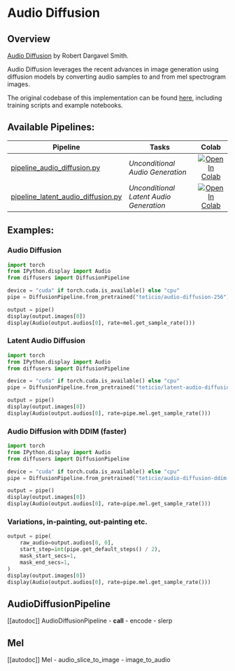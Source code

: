 <!--Copyright 2022 The HuggingFace Team. All rights reserved.

Licensed under the Apache License, Version 2.0 (the "License"); you may not use this file except in compliance with
the License. You may obtain a copy of the License at

http://www.apache.org/licenses/LICENSE-2.0

Unless required by applicable law or agreed to in writing, software distributed under the License is distributed on
an "AS IS" BASIS, WITHOUT WARRANTIES OR CONDITIONS OF ANY KIND, either express or implied. See the License for the
specific language governing permissions and limitations under the License.
-->

# Audio Diffusion

## Overview

[Audio Diffusion](https://github.com/teticio/audio-diffusion) by Robert Dargavel Smith.

Audio Diffusion leverages the recent advances in image generation using diffusion models by converting audio samples to
and from mel spectrogram images.

The original codebase of this implementation can be found [here](https://github.com/teticio/audio-diffusion), including
training scripts and example notebooks.

## Available Pipelines:

| Pipeline | Tasks | Colab
|---|---|:---:|
| [pipeline_audio_diffusion.py](https://github.com/huggingface/diffusers/blob/main/src/diffusers/pipelines/audio_diffusion/pipeline_audio_diffusion.py) | *Unconditional Audio Generation* | [![Open In Colab](https://colab.research.google.com/assets/colab-badge.svg)](https://colab.research.google.com/github/teticio/audio-diffusion/blob/master/notebooks/audio_diffusion_pipeline.ipynb) |
| [pipeline_latent_audio_diffusion.py](https://github.com/huggingface/diffusers/blob/main/src/diffusers/pipelines/audio_diffusion/pipeline_latent_audio_diffusion.py) | *Unconditional Latent Audio Generation* | [![Open In Colab](https://colab.research.google.com/assets/colab-badge.svg)](https://colab.research.google.com/github/teticio/audio-diffusion/blob/master/notebooks/audio_diffusion_pipeline.ipynb) |


## Examples:

### Audio Diffusion

```python
import torch
from IPython.display import Audio
from diffusers import DiffusionPipeline

device = "cuda" if torch.cuda.is_available() else "cpu"
pipe = DiffusionPipeline.from_pretrained("teticio/audio-diffusion-256").to(device)

output = pipe()
display(output.images[0])
display(Audio(output.audios[0], rate=mel.get_sample_rate()))
```

### Latent Audio Diffusion

```python
import torch
from IPython.display import Audio
from diffusers import DiffusionPipeline

device = "cuda" if torch.cuda.is_available() else "cpu"
pipe = DiffusionPipeline.from_pretrained("teticio/latent-audio-diffusion-256").to(device)

output = pipe()
display(output.images[0])
display(Audio(output.audios[0], rate=pipe.mel.get_sample_rate()))
```

### Audio Diffusion with DDIM (faster)

```python
import torch
from IPython.display import Audio
from diffusers import DiffusionPipeline

device = "cuda" if torch.cuda.is_available() else "cpu"
pipe = DiffusionPipeline.from_pretrained("teticio/audio-diffusion-ddim-256").to(device)

output = pipe()
display(output.images[0])
display(Audio(output.audios[0], rate=pipe.mel.get_sample_rate()))
```

### Variations, in-painting, out-painting etc.

```python
output = pipe(
    raw_audio=output.audios[0, 0],
    start_step=int(pipe.get_default_steps() / 2),
    mask_start_secs=1,
    mask_end_secs=1,
)
display(output.images[0])
display(Audio(output.audios[0], rate=pipe.mel.get_sample_rate()))
```

## AudioDiffusionPipeline
[[autodoc]] AudioDiffusionPipeline
    - __call__
    - encode
    - slerp


## Mel
[[autodoc]] Mel
    - audio_slice_to_image
    - image_to_audio
